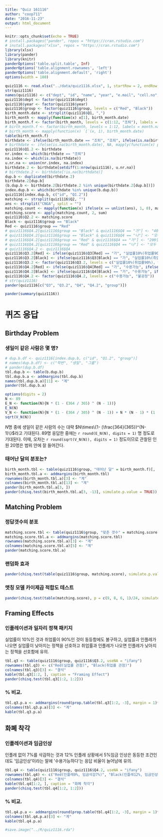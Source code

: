 ```yaml
---
title: "Quiz 161116"
author: "coop711"
date: "2016-11-23"
output: html_document
---
```


```r
knitr::opts_chunk$set(echo = TRUE)
# install.packages("pander", repos = "https://cran.rstudio.com")
# install.packages("xlsx", repos = "https://cran.rstudio.com")
library(xlsx)
library(pander)
library(knitr)
panderOptions('table.split.table', Inf)
panderOptions('table.alignment.rownames', 'left')
panderOptions('table.alignment.default', 'right')
options(width = 180)
```

```r
quiz1116 <- read.xlsx("../data/quiz1116.xlsx", 1, startRow = 2, endRow = 97, colIndex = c(3:7, 9:14), colClasses = c(rep("character", 11)), stringsAsFactors = FALSE)
str(quiz1116)
names(quiz1116) <- c("dept", "id", "name", "year", "e.mail", "cell.no", "Q1", "Q2", "Q3", "Q4", "group")
quiz1116$dept <- factor(quiz1116$dept)
quiz1116$year <- factor(quiz1116$year)
quiz1116$group <- factor(quiz1116$group, levels = c("Red", "Black"))
birth_month.date <- strsplit(quiz1116$Q1, ",")
birth_month <- mapply(function(x) x[1], birth_month.date)
birth_month.f <- factor(birth_month, levels = c(1:12, "조퇴"), labels = c(month.name, "조퇴"))
# birth_month.f <- factor(birth_month, levels = 1:12, labels = month.name)
# birth_month <- mapply(function(x) `[`(x, 1), birth_month.date)
table(birth_month.f)
birthdate <- ifelse(birth_month.date == "조퇴", "조퇴", ifelse(is.na(birth_month.date), NA, mapply(function(x) paste(x[1], "월", x[2], "일", sep = ""), birth_month.date)))
# birthdate <- ifelse(is.na(birth_month.date), NA, mapply(function(x) paste(x[1], "월", x[2], "일", sep = ""), birth_month.date))
quiz1116$Q1.2 <- birthdate
nr.index <- which(birthdate == "조퇴")
na.index <- which(is.na(birthdate))
u.nr.na <- union(nr.index, na.index)
birthdate.2 <- birthdate[setdiff(1:nrow(quiz1116), u.nr.na)]
# birthdate.2 <- birthdate[!is.na(birthdate)]
dup.b <- duplicated(birthdate.2)
birthdate.2[dup.b]
(b.dup.b <- birthdate.2[birthdate.2 %in% unique(birthdate.2[dup.b])])
index.dup.b <- which(birthdate %in% unique(b.dup.b))
quiz1116[index.dup.b, c("id", "Q1.2")]
matching <- strsplit(quiz1116$Q2, "")
ans <- strsplit("CNGA", split = "")
matching.count <- mapply(function(x) ifelse(x == unlist(ans), 1, 0), matching)
matching.score <- apply(matching.count, 2, sum)
quiz1116$Q2.2 <- matching.score
Black <- quiz1116$group == "Black"
Red <- quiz1116$group == "Red"
# quiz1116$Q4.2[quiz1116$group == "Black" & quiz1116$Q4 == "가"] <- "400명은 죽는다"
# quiz1116$Q4.2[quiz1116$group == "Black" & quiz1116$Q4 == "나"] <- "모두 사망 않을 확률 1/3"
# quiz1116$Q4.2[quiz1116$group == "Red" & quiz1116$Q4 == "가"] <- "200명은 살린다"
# quiz1116$Q4.2[quiz1116$group == "Red" & quiz1116$Q4 == "나"] <- "모두 살릴 확률 1/3"
# quiz1116$Q4.2 <- quiz1116$Q4
quiz1116$Q3.2[Red] <- ifelse(quiz1116$Q3[Red] == "가", "실업률10%(취업률90%), 인플레12%", ifelse(quiz1116$Q3[Red] == "나", "실업률5%(취업률95%), 인플레17%", NA))
quiz1116$Q3.2[Black] <- ifelse(quiz1116$Q3[Black] == "가", "실업률10%(취업률90%), 인플레12%", ifelse(quiz1116$Q3[Black] == "나", "실업률5%(취업률95%), 인플레17%", NA))
quiz1116$Q3.2 <- factor(quiz1116$Q3.2, levels = c("실업률10%(취업률90%), 인플레12%", "실업률5%(취업률95%), 인플레17%"))
quiz1116$Q4.2[Red] <- ifelse(quiz1116$Q4[Red] == "가", "수용가능", ifelse(quiz1116$Q4[Red] == "나", "불공정", NA))
quiz1116$Q4.2[Black] <- ifelse(quiz1116$Q4[Black] == "가", "수용가능", ifelse(quiz1116$Q4[Black] == "나", "불공정", NA))
quiz1116$Q4.2 <- factor(quiz1116$Q4.2, levels = c("수용가능", "불공정"))
# str(quiz1116)
pander(quiz1116[c("Q3", "Q3.2", "Q4", "Q4.2", "group")])
```

```r
pander(summary(quiz1116))
```

# 퀴즈 응답

## Birthday Problem

### 생일이 같은 사람은 몇 명?

```r
# dup.b.df <- quiz1116[index.dup.b, c("id", "Q1.2", "group")]
# names(dup.b.df) <- c("학번", "생일", "그룹")
# pander(dup.b.df)
tbl.dup.b <- table(b.dup.b)
tbl.dup.b.a <- addmargins(tbl.dup.b)
names(tbl.dup.b.a)[11] <- "계"
pander(tbl.dup.b.a)
```

```r
options(digits = 2)
N <- 89
E_N <- function(N){N * (1 - (364 / 365) ^ (N - 1))}
E_N(N)
V_N <- function(N){N * (1 - (364 / 365) ^ (N - 1)) + N * (N - 1) * (1 - (363 / 365)) ^ (N - 2)}
sqrt(V_N(N))
```

$N$명 중에 생일이 같은 사람의 수는 대략 $N\times\{1- (\frac{364}{365})^{N-1}\}$라고 기대된다. 89명 응답한 중에는 `r round(E_N(N), digits = 1)` 명 정도로 기대된다. 
이때, 오차는 `r round(sqrt(V_N(N)), digits = 1)` 정도이므로 관찰된 인원 20명은 범위 안에 잘 들어간다. 

### 태어난 달의 분포는?

```r
birth_month.tbl <- table(quiz1116$group, "태어난 달" = birth_month.f)[, -13]
birth_month.tbl.a <- addmargins(birth_month.tbl)
rownames(birth_month.tbl.a)[3] <- "계"
colnames(birth_month.tbl.a)[13] <- "계"
pander(birth_month.tbl.a[3, ])
pander(chisq.test(birth_month.tbl.a[3, -13], simulate.p.value = TRUE))
```

## Matching Problem

### 정답갯수의 분포

```r
matching.score.tbl <- table(quiz1116$group, "맞춘 갯수" = matching.score)
matching.score.tbl.a <- addmargins(matching.score.tbl)
rownames(matching.score.tbl.a)[3] <- "계"
colnames(matching.score.tbl.a)[5] <- "계"
pander(matching.score.tbl.a)
```

### 랜덤화 효과 

```r
pander(chisq.test(table(quiz1116$group, matching.score), simulate.p.value = TRUE, B = 2000))
```

### 맷칭 모델 카이제곱 적합도 테스트

```r
pander(chisq.test(table(matching.score), p = c(9, 8, 6, 1)/24, simulate.p.value = TRUE))
```

## Framing Effects

### 인플레이션과 일자리 정책 패키지

실업률이 10%인 것과 취업률이 90%인 것이 동등함에도 불구하고, 실업률과 인플레가 나오면 실업률이 낮아지는 정책을 선호하고 취업률과 인플레가 나오면 인플레가 낮아지는 정책을 선호함에 유의.

```r
tbl.q3 <- table(quiz1116$group, quiz1116$Q3.2, useNA = "ifany")
rownames(tbl.q3) <- c("Red(실업률 관점)", "Black(취업률 관점)")
colnames(tbl.q3)[3] <- "결석"
kable(tbl.q3[1:2, ], caption = "Framing Effect")
pander(chisq.test(tbl.q3[1:2, 1:2]))
```

### % 비교.  

```r
tbl.q3.p.a <- addmargins(round(prop.table(tbl.q3[1:2, -3], margin = 1)*100, digits = 1))[1:2, ]
colnames(tbl.q3.p.a)[3] <- "계"
kable(tbl.q3.p.a)
```

## 화폐 착각

### 인플레이션과 임금인상

인플레 없이 7%를 삭감하는 것과 12% 인플레 상황에서 5%임금 인상은 동등한 조건인데도 '임금인상'이라는 말에 '수용가능하다'는 응답 비율이 늘어남에 유의.

```r
tbl.q4 <- table(quiz1116$group, quiz1116$Q4.2, useNA = "ifany")
rownames(tbl.q4) <- c("Red(인플레0%, 임금삭감7%)", "Black(인플레12%, 임금인상5%)")
colnames(tbl.q4)[3] <- "결석"
kable(tbl.q4[1:2, ], caption = "화폐 착각")
pander(chisq.test(tbl.q4[1:2, 1:2]))
```

### % 비교.  

```r
tbl.q4.p.a <- addmargins(round(prop.table(tbl.q4[1:2, -3], margin = 1)*100, digits = 1))[1:2, ]
colnames(tbl.q4.p.a)[3] <- "계"
kable(tbl.q4.p.a)
```

```r
#save.image("../R/quiz1116.rda")
```